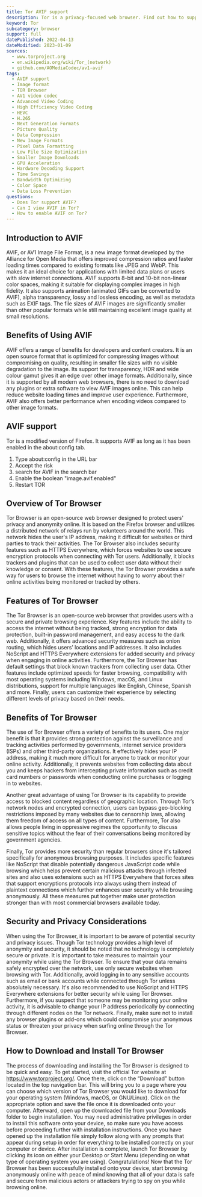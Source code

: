 ```yaml
---
title: Tor AVIF support
description: Tor is a privacy-focused web browser. Find out how to support and view AVIF images.
keyword: Tor
subcategory: browser
support: full
datePublished: 2022-04-13
dateModified: 2023-01-09
sources:
  - www.torproject.org
  - en.wikipedia.org/wiki/Tor_(network)
  - github.com/AOMediaCodec/av1-avif
tags:
  - AVIF support
  - Image format
  - TOR Browser
  - AV1 video codec
  - Advanced Video Coding
  - High Efficiency Video Coding
  - HEVC
  - H.265
  - Next Generation Formats
  - Picture Quality
  - Data Compression
  - New Image Formats
  - Pixel Data Formatting
  - Low File Size Optimization
  - Smaller Image Downloads
  - GPU Acceleration
  - Hardware Decoding Support
  - Time Savings
  - Bandwidth Optimizing
  - Color Space
  - Data Loss Prevention
questions:
  - Does Tor support AVIF?
  - Can I view AVIF in Tor?
  - How to enable AVIF on Tor?
---
```


## Introduction to AVIF

AVIF, or AV1 Image File Format, is a new image format developed by the Alliance for Open Media that offers improved compression ratios and faster loading times compared to existing formats like JPEG and WebP. This makes it an ideal choice for applications with limited data plans or users with slow internet connections. AVIF supports 8-bit and 10-bit non-linear color spaces, making it suitable for displaying complex images in high fidelity. It also supports animation (animated GIFs can be converted to AVIF), alpha transparency, lossy and lossless encoding, as well as metadata such as EXIF tags. The file sizes of AVIF images are significantly smaller than other popular formats while still maintaining excellent image quality at small resolutions.

## Benefits of Using AVIF

AVIF offers a range of benefits for developers and content creators. It is an open source format that is optimized for compressing images without compromising on quality, resulting in smaller file sizes with no visible degradation to the image. Its support for transparency, HDR and wide colour gamut gives it an edge over other image formats. Additionally, since it is supported by all modern web browsers, there is no need to download any plugins or extra software to view AVIF images online. This can help reduce website loading times and improve user experience. Furthermore, AVIF also offers better performance when encoding videos compared to other image formats.

## AVIF support

Tor is a modified version of Firefox. It supports AVIF as long as it has been enabled in the about:config tab.

1. Type about:config in the URL bar
2. Accept the risk
3. search for AVIF in the search bar
4. Enable the boolean "image.avif.enabled"
5. Restart TOR

## Overview of Tor Browser

Tor Browser is an open-source web browser designed to protect users' privacy and anonymity online. It is based on the Firefox browser and utilizes a distributed network of relays run by volunteers around the world. This network hides the user's IP address, making it difficult for websites or third parties to track their activities. The Tor Browser also includes security features such as HTTPS Everywhere, which forces websites to use secure encryption protocols when connecting with Tor users. Additionally, it blocks trackers and plugins that can be used to collect user data without their knowledge or consent. With these features, the Tor Browser provides a safe way for users to browse the internet without having to worry about their online activities being monitored or tracked by others.

## Features of Tor Browser

The Tor Browser is an open-source web browser that provides users with a secure and private browsing experience. Key features include the ability to access the internet without being tracked, strong encryption for data protection, built-in password management, and easy access to the dark web. Additionally, it offers advanced security measures such as onion routing, which hides users’ locations and IP addresses. It also includes NoScript and HTTPS Everywhere extensions for added security and privacy when engaging in online activities. Furthermore, the Tor Browser has default settings that block known trackers from collecting user data. Other features include optimized speeds for faster browsing, compatibility with most operating systems including Windows, macOS, and Linux distributions, support for multiple languages like English, Chinese, Spanish and more. Finally, users can customize their experience by selecting different levels of privacy based on their needs.

## Benefits of Tor Browser

The use of Tor Browser offers a variety of benefits to its users. One major benefit is that it provides strong protection against the surveillance and tracking activities performed by governments, internet service providers (ISPs) and other third-party organizations. It effectively hides your IP address, making it much more difficult for anyone to track or monitor your online activity. Additionally, it prevents websites from collecting data about you and keeps hackers from intercepting private information such as credit card numbers or passwords when conducting online purchases or logging in to websites.

Another great advantage of using Tor Browser is its capability to provide access to blocked content regardless of geographic location. Through Tor’s network nodes and encrypted connection, users can bypass geo-blocking restrictions imposed by many websites due to censorship laws, allowing them freedom of access on all types of content. Furthermore, Tor also allows people living in oppressive regimes the opportunity to discuss sensitive topics without the fear of their conversations being monitored by government agencies.

Finally, Tor provides more security than regular browsers since it's tailored specifically for anonymous browsing purposes. It includes specific features like NoScript that disable potentially dangerous JavaScript code while browsing which helps prevent certain malicious attacks through infected sites and also uses extensions such as HTTPS Everywhere that forces sites that support encryptions protocols into always using them instead of plaintext connections which further enhances user security while browsing anonymously. All these measures put together make user protection stronger than with most commercial browsers available today.

## Security and Privacy Considerations

When using the Tor Browser, it is important to be aware of potential security and privacy issues. Though Tor technology provides a high level of anonymity and security, it should be noted that no technology is completely secure or private. It is important to take measures to maintain your anonymity while using the Tor Browser. To ensure that your data remains safely encrypted over the network, use only secure websites when browsing with Tor. Additionally, avoid logging in to any sensitive accounts such as email or bank accounts while connected through Tor unless absolutely necessary. It's also recommended to use NoScript and HTTPS Everywhere extensions for better security while using Tor Browser. Furthermore, if you suspect that someone may be monitoring your online activity, it is advisable to change your IP address periodically by connecting through different nodes on the Tor network. Finally, make sure not to install any browser plugins or add-ons which could compromise your anonymous status or threaten your privacy when surfing online through the Tor Browser.

## How to Download and Install Tor Browser

The process of downloading and installing the Tor Browser is designed to be quick and easy. To get started, visit the official Tor website at https://www.torproject.org/. Once there, click on the “Download” button located in the top navigation bar. This will bring you to a page where you can choose which version of Tor Browser you would like to download for your operating system (Windows, macOS, or GNU/Linux). Click on the appropriate option and save the file once it is downloaded onto your computer. Afterward, open up the downloaded file from your Downloads folder to begin installation. You may need administrative privileges in order to install this software onto your device, so make sure you have access before proceeding further with installation instructions. Once you have opened up the installation file simply follow along with any prompts that appear during setup in order for everything to be installed correctly on your computer or device. After installation is complete, launch Tor Browser by clicking its icon on either your Desktop or Start Menu (depending on what type of operating system you are using). Congratulations! Now that the Tor Browser has been successfully installed onto your device, start browsing anonymously online with peace of mind knowing that all of your data is safe and secure from malicious actors or attackers trying to spy on you while browsing online.
